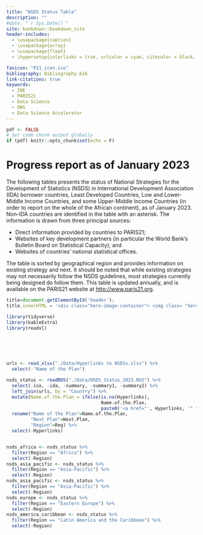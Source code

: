 ```yaml
--- 
title: "NSDS Status Table"
description: ""
#date: "`r Sys.Date()`"
site: bookdown::bookdown_site
header-includes:
  - \usepackage{caption}
  - \usepackage{array}
  - \usepackage{float}
  - \hypersetup{colorlinks = true, urlcolor = cyan, citecolor = black, menucolor = black, anchorcolor = black, linkcolor=black}

favicon: "P21_icon.ico"
bibliography: Bibliography.bib
link-citations: true
keywords:
  - INE 
  - PARIS21
  - Data Science
  - ONS 
  - Data Science Accelerator 
---
```


<!-- From gitbook to pdf:

for pdf: bookdown::render_book("index.Rmd", "bookdown::pdf_book") 
for gitbook: bookdown::render_book("index.Rmd", "bookdown::gitbook")

From html to pdf 4 things change:
  1. uncomment last figure from knitr chunk to latex format in chapter 03.
  3. uncomment emphbox in 04.
  4. Set pdf <- TRUE to hide code chunk output and adjust kable formating in Appendix
-->



```r
pdf <- FALSE
# Set code chunk output globally 
if (pdf) knitr::opts_chunk$set(echo = F)
```

# Progress report as of January 2023 {-}

The following tables presents the status of National Strategies for the Development of Statistics (NSDS) in International Development Association (IDA) borrower countries, Least Developed Countries, Low and Lower-Middle Income Countries, and some Upper-Middle Income Countries (in order to report on the whole of the African continent), as of January 2023. Non–IDA countries are identified in the table with an asterisk. The information is drawn from three principal sources:

  - Direct information provided by countries to PARIS21;
  - Websites of key development partners (in particular the World Bank's Bulletin Board on Statistical Capacity); and 
  - Websites of countries' national statistical offices.

The table is sorted by geographical region and provides information on existing strategy and next. It should be noted that while existing strategies may not necessarily follow the NSDS guidelines, most strategies currently being designed do follow them. This table is updated annually, and is available on the PARIS21 website at [http://www.paris21.org](http://www.paris21.org).

```js
title=document.getElementById('header');
title.innerHTML = '<div class="hero-image-container"> <img class= "hero-image" src="./images/stat_cap_cover.png"> </div> <br> <br> <br> <br> <br> <br> <br> <br> <br> <br>' + title.innerHTML
```

```r
library(tidyverse)
library(kableExtra)
library(readxl)
``` 

<br>
<br>
<br>


```r
urls <- read_xlsx("./Data/Hyperlinks to NSDSs.xlsx") %>%
  select(-"Name of the Plan")

nsds_status <- readRDS("./Data/NSDS_Status_2023.RDS") %>% 
  select(-iso, -ida, -summary, -summary1, -summary2) %>%
  left_join(urls, by = "Country") %>%
  mutate(Name.of.the.Plan = ifelse(is.na(Hyperlinks), 
                                   Name.of.the.Plan, 
                                   paste0('<a href="', Hyperlinks, '" target="_blank">',Name.of.the.Plan,'</a>'))) %>%
  rename("Name of the Plan"=Name.of.the.Plan, 
         "Next Plan"=Next.Plan,
         "Region"=Reg) %>%
  select(-Hyperlinks)


nsds_africa <- nsds_status %>%
  filter(Region == "Africa") %>%
  select(-Region) 
nsds_asia_pacific <- nsds_status %>%
  filter(Region == "Asia-Pacific") %>%
  select(-Region)
nsds_asia_pacific <- nsds_status %>%
  filter(Region == "Asia-Pacific") %>%
  select(-Region)
nsds_europe <- nsds_status %>%
  filter(Region == "Eastern Europe") %>%
  select(-Region)
nsds_america_caribbean <- nsds_status %>%
  filter(Region == "Latin America and the Caribbean") %>%
  select(-Region) 
```
<br>
<br>
<br>
<br>
<br>
<br>


<!--
top_cover_image <-  paste(readLines("top_cover_image.html"), collapse="\n")
title.innerHTML = '<img src="./images/ds_stream_cropped.jpg" alt="top cover image">' + title.innerHTML
-->

